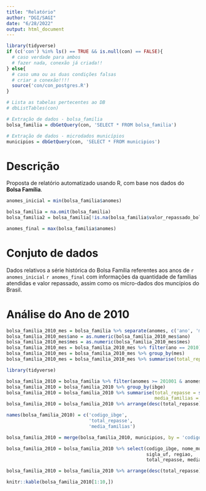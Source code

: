 ```yaml
---
title: "Relatório"
author: "DGI/SAGI"
date: "6/28/2022"
output: html_document
---
```


```r
library(tidyverse)
if (c('con') %in% ls() == TRUE && is.null(con) == FALSE){
  # caso verdade para ambos
  # fazer nada, conexão já criada!!
} else{
  # caso uma ou as duas condições falsas
  # criar a conexão!!!!
  source('con/con_postgres.R')
}

# Lista as tabelas pertecentes ao DB
# dbListTables(con)

# Extração de dados - bolsa_familia
bolsa_familia = dbGetQuery(con, 'SELECT * FROM bolsa_familia')

# Extração de dados - microdados municípios
municipios = dbGetQuery(con, 'SELECT * FROM municipios')
```


# Descrição

Proposta de relatório automatizado usando R, com base nos dados do **Bolsa Família**.

```r

anomes_inicial = min(bolsa_familia$anomes)

bolsa_familia = na.omit(bolsa_familia)
bolsa_familia2 = bolsa_familia[!is.na(bolsa_familia$valor_repassado_bolsa_familia),]

anomes_final = max(bolsa_familia$anomes)

```


# Conjuto de dados

Dados relativos a série histórica do Bolsa Família referentes aos anos de `r anomes_inicial` `r anomes_final` com informações da quantidade de famílias atendidas e valor repassado, assim como os micro-dados dos muncípios do Brasil.

# Análise do Ano de **2010**

```r

bolsa_familia_2010_mes = bolsa_familia %>% separate(anomes, c('ano', 'mes'), sep =  4)
bolsa_familia_2010_mes$ano = as.numeric(bolsa_familia_2010_mes$ano)
bolsa_familia_2010_mes$mes = as.numeric(bolsa_familia_2010_mes$mes)
bolsa_familia_2010_mes = bolsa_familia_2010_mes %>% filter(ano == 2010)
bolsa_familia_2010_mes = bolsa_familia_2010_mes %>% group_by(mes)
bolsa_familia_2010_mes = bolsa_familia_2010_mes %>% summarise(total_repasse = sum(valor_repassado_bolsa_familia, na.rm = TRUE))

```


```r
library(tidyverse)

bolsa_familia_2010 = bolsa_familia %>% filter(anomes >= 201001 & anomes <= 201012)
bolsa_familia_2010 = bolsa_familia_2010 %>% group_by(ibge)
bolsa_familia_2010 = bolsa_familia_2010 %>% summarise(total_repasse = sum(valor_repassado_bolsa_familia),
                                                      media_familias = mean(qtd_familias_beneficiarias_bolsa_familia))
bolsa_familia_2010 = bolsa_familia_2010 %>% arrange(desc(total_repasse))

names(bolsa_familia_2010) = c('codigo_ibge',
                              'total_repasse',
                              'media_familias')

bolsa_familia_2010 = merge(bolsa_familia_2010, municipios, by = 'codigo_ibge')

bolsa_familia_2010 = bolsa_familia_2010 %>% select(codigo_ibge, nome_municipio,
                                                   sigla_uf, regiao,
                                                   total_repasse, media_familias)

bolsa_familia_2010 = bolsa_familia_2010 %>% arrange(desc(total_repasse))

```

```r
knitr::kable(bolsa_familia_2010[1:10,])
```

